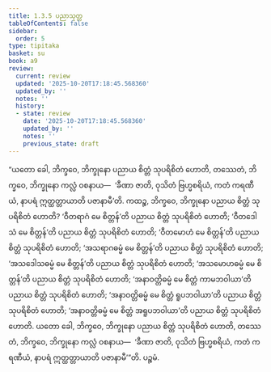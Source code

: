 ```yaml
---
title: 1.3.5 ပညာသုတ္တ
tableOfContents: false
sidebar:
  order: 5
type: tipitaka
basket: su
book: a9
review:
  current: review
  updated: '2025-10-20T17:18:45.568360'
  updated_by: ''
  notes: ''
  history:
  - state: review
    date: '2025-10-20T17:18:45.568360'
    updated_by: ''
    notes: ''
    previous_state: draft
---
```



<DynamicBreadcrumb />


<ReviewStatus review={frontmatter.review} showDetails={true} />

<HypothesisAnnotation frontmatter={frontmatter} />

<Division number="25" book="a9" e="ch" v="17" p="202">

<Paragraph number="209" book="a9">
“ယတော ခေါ, ဘိက္ခဝေ, ဘိက္ခုနော ပညာယ စိတ္တံ သုပရိစိတံ ဟောတိ, တဿေတံ, ဘိက္ခဝေ, ဘိက္ခုနော ကလ္လံ ဝစနာယ—  ‘ခီဏာ ဇာတိ, ဝုသိတံ ဗြဟ္မစရိယံ, ကတံ ကရဏီယံ, နာပရံ ဣတ္ထတ္တာယာတိ ပဇာနာမီ’တိ.
</Paragraph>

<Paragraph number="210" book="a9">
ကထဉ္စ, ဘိက္ခဝေ, ဘိက္ခုနော ပညာယ စိတ္တံ သုပရိစိတံ ဟောတိ? ‘ဝီတရာဂံ မေ စိတ္တန်’တိ ပညာယ စိတ္တံ သုပရိစိတံ ဟောတိ; ‘ဝီတဒေါသံ မေ စိတ္တန်’တိ ပညာယ စိတ္တံ သုပရိစိတံ ဟောတိ; ‘ဝီတမောဟံ မေ စိတ္တန်’တိ ပညာယ စိတ္တံ သုပရိစိတံ ဟောတိ; ‘အသရာဂဓမ္မံ မေ စိတ္တန်’တိ ပညာယ စိတ္တံ သုပရိစိတံ ဟောတိ; ‘အသဒေါသဓမ္မံ မေ စိတ္တန်’တိ ပညာယ စိတ္တံ သုပရိစိတံ ဟောတိ; ‘အသမောဟဓမ္မံ မေ စိတ္တန်’တိ ပညာယ စိတ္တံ သုပရိစိတံ ဟောတိ; ‘အနာဝတ္တိဓမ္မံ မေ စိတ္တံ ကာမဘဝါယာ’တိ ပညာယ စိတ္တံ သုပရိစိတံ ဟောတိ; ‘အနာဝတ္တိဓမ္မံ မေ စိတ္တံ ရူပဘဝါယာ’တိ ပညာယ စိတ္တံ သုပရိစိတံ ဟောတိ; ‘အနာဝတ္တိဓမ္မံ မေ စိတ္တံ အရူပဘဝါယာ’တိ ပညာယ စိတ္တံ သုပရိစိတံ ဟောတိ. ယတော ခေါ, ဘိက္ခဝေ, ဘိက္ခုနော ပညာယ စိတ္တံ သုပရိစိတံ ဟောတိ, တဿေတံ, ဘိက္ခဝေ, ဘိက္ခုနော ကလ္လံ ဝစနာယ—  ‘ခီဏာ ဇာတိ, ဝုသိတံ ဗြဟ္မစရိယံ, ကတံ ကရဏီယံ, နာပရံ ဣတ္ထတ္တာယာတိ ပဇာနာမီ’”တိ.

</Paragraph>
</Division>

<Paragraph number="211" type="center" book="a9">
ပဉ္စမံ.
</Paragraph>